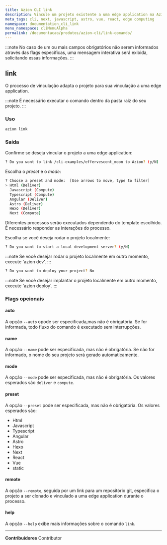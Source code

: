 ```yaml
---
title: Azion CLI link
description: Vincule um projeto existente a uma edge application na Azion.
meta_tags: cli, next, javascript, astro, vue, react, edge computing
namespace: documentation_cli_link
menu_namespace: cliMenuAlpha
permalink: /documentacao/produtos/azion-cli/link-comando/
---
```


:::note
No caso de um ou mais campos obrigatórios não serem informados através das flags específicas, uma mensagem interativa será exibida, solicitando essas informações.
:::

## link

O processo de vinculação adapta o projeto para sua vinculação a uma edge application.

:::note 
É necessário executar o comando dentro da pasta raíz do seu projeto.
:::

### Uso

```sh
azion link
```

### Saída 

Confirme se deseja vincular o projeto a uma edge application:

```sh 
? Do you want to link /cli-examples/effervescent_moon to Azion? (y/N) 
```

Escolha o *preset* e o *mode*:

```sh 
? Choose a preset and mode:  [Use arrows to move, type to filter]
> Html (Deliver)
  Javascript (Compute)
  Typescript (Compute)
  Angular (Deliver)
  Astro (Deliver)
  Hexo (Deliver)
  Next (Compute)
```

Diferentes processos serão executados dependendo do template escolhido. É necessário responder as interações do processo.

Escolha se você deseja rodar o projeto localmente:

```sh
? Do you want to start a local development server? (y/N) 
```

:::note 
Se você desejar rodar o projeto localmente em outro momento, execute 'azion dev'.
:::

```sh
? Do you want to deploy your project? No
```

:::note 
Se você desejar implantar o projeto localmente em outro momento, execute 'azion deploy'.
:::

### Flags opcionais

#### auto

A opção `--auto` opode ser especificada,mas não é obrigatória. Se for informada, todo fluxo do comando é executado sem interrupções.

#### name

A opção `--name` pode ser especificada, mas não é obrigatória. Se não for informado, o nome do seu projeto será gerado automaticamente.

#### mode

A opção `--mode` pode ser especificada, mas não é obrigatória. Os valores esperados são `deliver` e `compute`.

#### preset

A opção `--preset` pode ser especificada, mas não é obrigatória. Os valores esperados são:

- Html
- Javascript
- Typescript
- Angular
- Astro
- Hexo
- Next 
- React
- Vue
- static

#### remote 

A opção `--remote`, seguida por um link para um repositório git, especifica o projeto a ser clonado e vinculado a uma edge application durante o processo.

#### help

A opção `--help` exibe mais informações sobre o comando `link`.



---


**Contribuidores** <ContributorList>Contributor</ContributorList>

